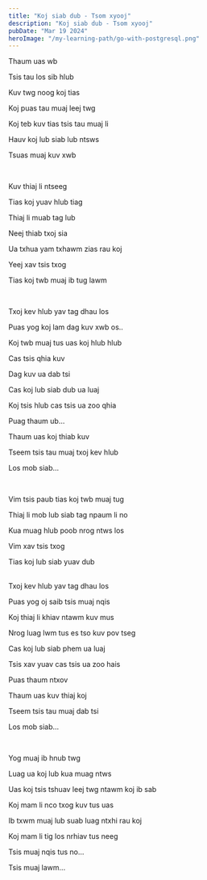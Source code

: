 ```yaml
---
title: "Koj siab dub - Tsom xyooj"
description: "Koj siab dub - Tsom xyooj"
pubDate: "Mar 19 2024"
heroImage: "/my-learning-path/go-with-postgresql.png"
---
```


Thaum uas wb

Tsis tau los sib hlub

Kuv twg noog koj tias

Koj puas tau muaj leej twg

Koj teb kuv tias tsis tau muaj li

Hauv koj lub siab lub ntsws

Tsuas muaj kuv xwb

<br />

Kuv thiaj li ntseeg

Tias koj yuav hlub tiag

Thiaj li muab tag lub

Neej thiab txoj sia

Ua txhua yam txhawm zias rau koj

Yeej xav tsis txog

Tias koj twb muaj ib tug lawm

<br />

Txoj kev hlub yav tag dhau los

Puas yog koj lam dag kuv xwb os..

Koj twb muaj tus uas koj hlub hlub

Cas tsis qhia kuv

Dag kuv ua dab tsi

Cas koj lub siab dub ua luaj

Koj tsis hlub cas tsis ua zoo qhia

Puag thaum ub...

Thaum uas koj thiab kuv

Tseem tsis tau muaj txoj kev hlub

Los mob siab...

<br />

Vim tsis paub tias koj twb muaj tug

Thiaj li mob lub siab tag npaum li no

Kua muag hlub poob nrog ntws los

Vim xav tsis txog

Tias koj lub siab yuav dub

<br />
Txoj kev hlub yav tag dhau los

Puas yog oj saib tsis muaj nqis

Koj thiaj li khiav ntawm kuv mus

Nrog luag lwm tus es tso kuv pov tseg

Cas koj lub siab phem ua luaj

Tsis xav yuav cas tsis ua zoo hais

Puas thaum ntxov

Thaum uas kuv thiaj koj

Tseem tsis tau muaj dab tsi

Los mob siab...

<br />

Yog muaj ib hnub twg

Luag ua koj lub kua muag ntws

Uas koj tsis tshuav leej twg ntawm koj ib sab

Koj mam li nco txog kuv tus uas

Ib txwm muaj lub suab luag ntxhi rau koj

Koj mam li tig los nrhiav tus neeg

Tsis muaj nqis tus no...

Tsis muaj lawm...


<RelatedSong name="tsom-xyooj" />
